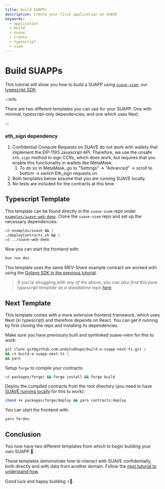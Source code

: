 ```yaml
---
title: Build SUAPPs
description: Create your first application on SUAVE
keywords:
  - application
  - build
  - suave
  - create
  - typescript
  - viem
---
```


# Build SUAPPs

This tutorial will show you how to build a SUAPP using [`suave-viem`](https://www.npmjs.com/package/@flashbots/suave-viem), our [typescript SDK](/resources/typescript-sdk).

:::info

There are two different templates you can use for your SUAPP. One with minimal, typescript-only dependencies; and one which uses Next.

:::

### eth_sign dependency

1. Confidential Compute Requests on SUAVE do not work with wallets that implement the EIP-1193 Javascript API. Therefore, we use the unsafe `eth_sign` method to sign CCRs, which does work, but requires that you enable this functionality in wallets like MetaMask.
    1. To do so in MetaMask, go to "Settings" -> "Advanced" -> scroll to bottom -> switch Eth_sign requests on.
2. Both templates below assume that you are running SUAVE locally.
3. No tests are included for the contracts at this time.

## Typescript Template

This template can be found directly in the `suave-viem` repo under [`examples/suave-web-demo`](https://github.com/flashbots/suave-viem/tree/main/examples/suave-web-demo). Clone the `suave-viem` repo and set up the necessary dependencies:

```bash
cd examples/suave && \
./deployContracts.sh && \
cd ../suave-web-demo
```

Now you can start the frontend with:

```bash
bun run dev
```

This template uses the same MEV-Share example contract we worked with using the [Golang SDK in the previous tutorial](/tutorials/send-transactions).

> _If you're struggling with any of the above, you can also find this pure typescript template as a standalone repo [here](https://github.com/andytudhope/build-a-suapp-ts)._


## Next Template

This template comes with a more extensive frontend framework, which uses Next (in typescript) and therefore depends on React. You can get it running by first cloning the repo and installing its dependencies. 

Make sure you have previously built and symlinked suave-viem for this to work:

```bash
git clone git@github.com:andytudhope/build-a-suapp-next-ts.git \
&& cd build-a-suapp-next-ts \
&& yarn
```

Setup `forge` to compile your contracts:

```bash
cd packages/forge/ && forge install && forge build
```

Deploy the compiled contracts from the root directory (you need to have [SUAVE running locally](/tutorials/run-suave) for this to work):

```bash
chmod +x packages/forge/deploy && yarn contracts:deploy 
```

You can start the frontend with:

```bash
yarn fe:dev
```

## Conclusion

You now have two different templates from which to begin building your own SUAPP 💃.

These templates demonstrate how to interact with SUAVE confidentially, both directly and with data from another domain. Follow the [next tutorial to understand how](/tutorials/confidential-compute-requests).

Good luck and happy building ⚡🤖.